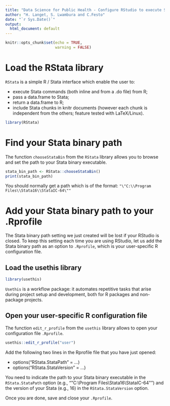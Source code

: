 ```yaml
---
title: "Data Science for Public Health - Configure RStudio to execute Stata commands"
author: "H. Langet, S. Lwambura and C.Festo"
date: "`r Sys.Date()`"
output:
  html_document: default
---
```


```r
knitr::opts_chunk$set(echo = TRUE,
                      warning = FALSE)
```

# Load the RStata library

`RStata` is a simple R / Stata interface which enable the user to:

* execute Stata commands (both inline and from a .do file) from R;
* pass a data.frame to Stata;
* return a data.frame to R;
* include Stata chunks in knitr documents (however each chunk is independent from the others; feature tested with LaTeX/Linux).

```r
library(RStata)
```

# Find your Stata binary path

The function `chooseStataBin` from the `RStata` library allows you to browse and set the path to your Stata binary executable.

```r
stata_bin_path <- RStata::chooseStataBin()
print(stata_bin_path)
```

You should normally get a path which is of the format: `"\"C:\\Program Files\\Stata16\\StataIC-64\""`

# Add your Stata binary path to your .Rprofile

The Stata binary path setting we just created will be lost if your RStudio is closed.
To keep this setting each time you are using RStudio, let us add the Stata binary path as an option to `.Rprofile`, which is your user-specific R configuration file.

## Load the usethis library

```r
library(usethis)
```

`Usethis` is a workflow package: it automates repetitive tasks that arise during project setup and development, both for R packages and non-package projects.

## Open your user-specific R configuration file

The function `edit_r_profile` from the `usethis` library allows to open your configuration file `.Rprofile`.

```r
usethis::edit_r_profile("user")
```
Add the following two lines in the Rprofile file that you have just opened:

* options("RStata.StataPath" = ...)
* options("RStata.StataVersion" = ...)

You need to indicate the path to your Stata binary executable in the `RStata.StataPath` option (e.g., "\"C:\\Program Files\\Stata16\\StataIC-64\"") and the version of your Stata (e.g., 16) in the `RStata.StataVersion` option.

Once you are done, save and close your `.Rprofile`.
